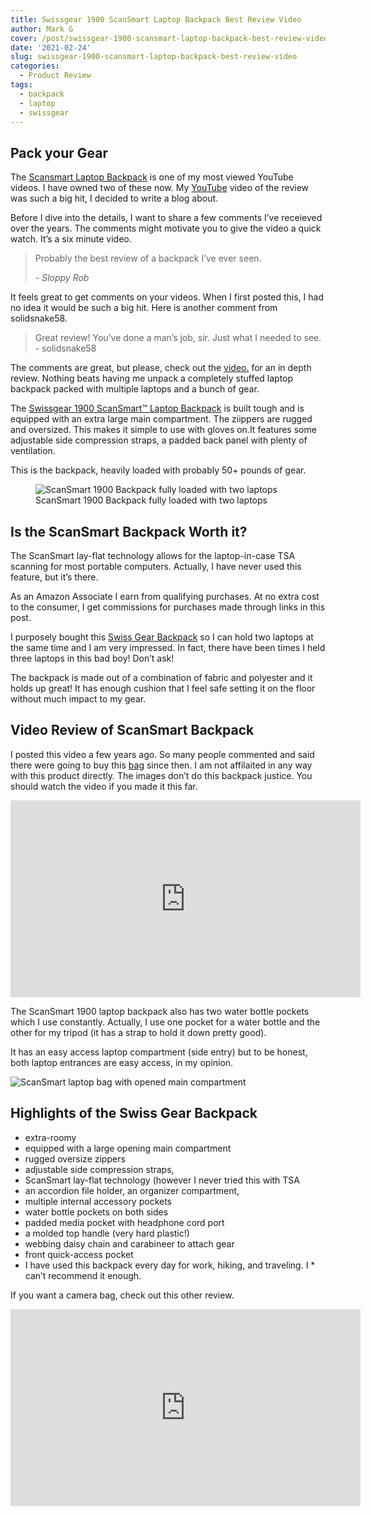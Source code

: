 ```yaml
---
title: Swissgear 1900 ScanSmart Laptop Backpack Best Review Video
author: Mark G
cover: /post/swissgear-1900-scansmart-laptop-backpack-best-review-video.en_files/swiss-gear-backpack.png
date: '2021-02-24'
slug: swissgear-1900-scansmart-laptop-backpack-best-review-video
categories:
  - Product Review
tags:
  - backpack
  - laptop
  - swissgear
---
```


## Pack your Gear

The [Scansmart Laptop Backpack](https://amzn.to/2Ep4uez) is one of my most viewed YouTube videos. I have owned two of these now. My [YouTube](https://youtu.be/VTTnRMyFkB8) video of the review was such a big hit, I decided to write a blog about. 

Before I dive into the details, I want to share a few comments I've receieved over the years. The comments might motivate you to give the video a quick watch. It's a six minute video. 

<blockquote>
    <p style="color:#666;">Probably the best review of a backpack I've ever seen.</p>
    <cite>- Sloppy Rob</cite>
</blockquote>


It feels great to get comments on your videos. When I first posted this, I had no idea it would be such a big hit. Here is another comment from solidsnake58.

<blockquote class="tweet-this">
<p>
Great review!  You've done a man's job, sir.  Just what I needed to see.
<span>- solidsnake58</span>
</p>
</blockquote> 

The comments are great, but please, check out the [video.](https://youtu.be/VTTnRMyFkB8) for an in depth review. Nothing beats having me unpack a completely stuffed laptop backpack packed with multiple laptops and a bunch of gear.  

The [Swissgear 1900 ScanSmart™ Laptop Backpack](https://amzn.to/2Ep4uez) is built tough and is equipped with an extra large main compartment. The ziippers are rugged and oversized. This makes it simple to use with gloves on.It features some adjustable side compression straps, a padded back panel with plenty of ventilation.

This is the backpack, heavily loaded with probably 50+ pounds of gear. 

![ScanSmart 1900 Backpack fully loaded with two laptops](/post/2021-02-24-swissgear-1900-scansmart-laptop-backpack-best-review-video.en_files/scansmart backpack 1900.jpg)

## Is the ScanSmart Backpack Worth it?

The ScanSmart lay-flat technology allows for the laptop-in-case TSA scanning for most portable computers. Actually, I have never used this feature, but it's there.

<p id="border_amazon">As an Amazon Associate I earn from qualifying purchases. At no extra cost to the consumer, I get commissions for purchases made through links in this post.</p>

I purposely bought this [Swiss Gear Backpack](https://amzn.to/2Ep4uez) so I can hold two laptops at the same time and I am very impressed. In fact, there have been times I held three laptops in this bad boy! Don't ask!

The backpack is made out of a combination of fabric and polyester and it holds up great! It has enough cushion that I feel safe setting it on the floor without much impact to my gear. 

## Video Review of ScanSmart Backpack

I posted this video a few years ago. So many people commented and said there were going to buy this [bag](https://amzn.to/2Ep4uez) since then. I am not affilaited in any way with this product directly. The images don't do this backpack justice. You should watch the video if you made it this far. 

<div class="videoWrapper">
  <!-- Copy & Pasted from YouTube -->
<iframe width="560" height="315" src="https://www.youtube.com/embed/VTTnRMyFkB8" frameborder="0" allow="accelerometer; autoplay; clipboard-write; encrypted-media; gyroscope; picture-in-picture" allowfullscreen></iframe>
</div>


The ScanSmart 1900 laptop backpack also has two water bottle pockets which I use constantly. Actually, I use one pocket for a water bottle and the other for my tripod (it has a strap to hold it down pretty good).

It has an easy access laptop compartment (side entry) but to be honest, both laptop entrances are easy access, in my opinion. 

![ScanSmart laptop bag with opened main compartment](/post/2021-02-24-swissgear-1900-scansmart-laptop-backpack-best-review-video.en_files/ScanSmart Laptop Bag Opened Main Compartment.jpg)
<BR>

## Highlights of the Swiss Gear Backpack

*  extra-roomy
*  equipped with a large opening main compartment
*  rugged oversize zippers
*  adjustable side compression straps,
*  ScanSmart lay-flat technology (however I never tried this with TSA
*  an accordion file holder, an organizer compartment,
*  multiple internal accessory pockets
*  water bottle pockets on both sides
*  padded media pocket with headphone cord port
*  a molded top handle (very hard plastic!)
*  webbing daisy chain and carabineer to attach gear
*  front quick-access pocket
*  I have used this backpack every day for work, hiking, and traveling. I *  can't recommend it enough. 

If you want a camera bag, check out this other review.

<div class="videoWrapper">
  <!-- Copy & Pasted from YouTube -->
<iframe width="560" height="315" src="https://www.youtube.com/embed/RHHsPuBd6CA" frameborder="0" allow="accelerometer; autoplay; clipboard-write; encrypted-media; gyroscope; picture-in-picture" allowfullscreen></iframe>
</div>